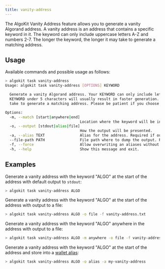 ```yaml
---
title: vanity-address
---
```


The AlgoKit Vanity Address feature allows you to generate a vanity Algorand address. A vanity address is an address that contains a specific keyword in it. The keyword can only include uppercase letters A-Z and numbers 2-7. The longer the keyword, the longer it may take to generate a matching address.

## Usage

Available commands and possible usage as follows:

```bash
> algokit task vanity-address
Usage: algokit task vanity-address [OPTIONS] KEYWORD

  Generate a vanity Algorand address. Your KEYWORD can only include letters A - Z and numbers 2 - 7. Keeping your
  KEYWORD under 5 characters will usually result in faster generation. Note: The longer the KEYWORD, the longer it may
  take to generate a matching address. Please be patient if you choose a long keyword.

Options:
  -m, --match [start|anywhere|end]
                                  Location where the keyword will be included. Default is start.
  -o, --output [stdout|alias|file]
                                  How the output will be presented.
  -a, --alias TEXT                Alias for the address. Required if output is "alias".
  --file-path PATH                File path where to dump the output. Required if output is "file".
  -f, --force                     Allow overwriting an aliases without confirmation, if output option is 'alias'.
  -h, --help                      Show this message and exit.
```

## Examples

Generate a vanity address with the keyword "ALGO" at the start of the address with default output to `stdout`:

```bash
> algokit task vanity-address ALGO
```

Generate a vanity address with the keyword "ALGO" at the start of the address with output to a file:

```bash
> algokit task vanity-address ALGO -o file -f vanity-address.txt
```

Generate a vanity address with the keyword "ALGO" anywhere in the address with output to a file:

```bash
> algokit task vanity-address ALGO -m anywhere -o file -f vanity-address.txt
```

Generate a vanity address with the keyword "ALGO" at the start of the address and store into a [wallet alias](wallet.mdx):

```bash
> algokit task vanity-address ALGO -o alias -a my-vanity-address
```
